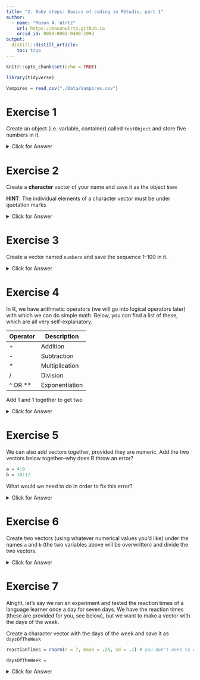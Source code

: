 ```yaml
---
title: "2. Baby steps: Basics of coding in RStudio, part 1"
author:
  - name: "Mason A. Wirtz"
    url: https://masonwirtz.github.io
    orcid_id: 0000-0002-9408-1993
output:
  distill::distill_article:
    toc: true
---
```


```r
knitr::opts_chunk$set(echo = TRUE)

library(tidyverse)

Vampires = read_csv("./Data/Vampires.csv")

```


# Exercise 1

Create an object (i.e. variable, container) called `testObject` and store five numbers in it. 

<details>
  <summary>Click for Answer</summary>

Creating and storing different types of vectors is one of the most essential skills you will need for using R. These first few exercises may seem really trivial, but I promise, you will use these trivial skills so often that you will quickly realize how not trivial they are. 

**SOLUTION** 

Okay, so we need an object called `testObject`. This part is easy enough. All I have to do is type `testObject`. The tricky part is storing something in the object. In this example, we just need to store five numbers in this object. Let's go ahead and make our lives easy by just using the numbers 1 through 5. We can store the numbers 1 through 5 in an object in a few different ways. Let's have a look at those few different ways. 

The way a beginner thinks would probably be to save the numbers in the object like so:

```r

testObject = c(1, 2, 3, 4, 5)

```

This most certainly isn't wrong, and we achieved our goal. Good, right? Yes, it is! If you did something similar above, that's great. It means you've gotten a grasp on the basics. 

But, let's say we want to be lazy. If I have even ten numbers, typing the number and comma is a lot of work. I don't like work. So let's make a our lives a little easier by using the fabulous `:` that R provides us with to make a sequence of numbers, like so: 

```r

testObject = 1:5

```

Since we are also not stringing numbers together, but using the sequence operator `:`, we do not need to concatenate function `c()`--you can use it if you want, but you don't need it. 

Everything clear? Hervorragend, then let's move on to the next exercise. 

</details> 







# Exercise 2

Create a **character** vector of your name and save it as the object `Name`

**HINT**: The individual elements of a character vector must be under quotation marks

<details>
  <summary>Click for Answer</summary>

**SOLUTION**

I tend to use character vectors quite often (we will hear later in this workshop why), so I find it important to take a little bit of time to get to know them. 

If we want a character vector consisting of different individual elements, then you know what that means: IT'S CONCATINATE TIME! We need the `c()` in order to string together different character elements, like so:

```r

Name = c("Mason", "Allen", "Wirtz")

```

Of course, if you don't need individual character elements (but I prefer them and oftentimes you also need the individual elements), you can also solve this without concatenating things. 

```r

Name = "Mason Allen Wirtz"

```

But, using the `c()` and creating individual character elements gives us more freedom to play around with the vector. More on this later. 

</details> 







# Exercise 3

Create a vector named `numbers` and save the sequence 1--100 in it. 

<details>
  <summary>Click for Answer</summary>

**SOLUTION** 

I hinted about this above: If we want to have a larger data frame, it would take us sooooo long to do c(1, 2, 3, 4, 5, 6, ...), I personally would die of boredom. Luckily, we can use the `:` operator and let R work its magic and create us a sequence of numbers between 1 and 100, namely like so: 

```r

numbers = 1:100

```


</details> 







# Exercise 4

In R, we have arithmetic operators (we will go into logical operators later) with which we can do simple math. Below, you can find a list of these, which are all very self-explanatory. 

|   Operator        |   Description            |
|-------------------|--------------------------|
|   +               |   Addition               |
|   -               |   Subtraction            |
|   *               |   Multiplication         |
|   /               |   Division               |
|   ^ OR **         |   Exponentiation         |

Add 1 and 1 together to get two

<details>
  <summary>Click for Answer</summary>

**SOLUTION**

I think this one is pretty self-explanatory, but just in case: 

```r

1 + 1

```


</details> 






# Exercise 5

We can also add vectors together, provided they are numeric. Add the two vectors below together--why does R throw an error? 

```r

a = 4:9
b = 10:17

```

What would we need to do in order to fix this error? 

<details>
  <summary>Click for Answer</summary>

**SOLUTION** 

Only vectors of the same length can meaningfully be added/subtracted etc. Since vector `a` contains six values, and vector `b` eight values, R added the fist six values together of the two vectors. Since vector `b` is longer than vector `a` though, the last two numbers in vector `b` were added to the first *two* numbers in vector `a`. Basically, vector `b` realized, "oh no, there are no more numbers in vector `a`, what do I do?! Oh, I know, I'll take the first two numbers of vector `a` and add them to my own last two values!". R threw us an error to make us aware of this. 


</details> 





# Exercise 6 

Create two vectors (using whatever numerical values you'd like) under the names `a` and `b` (the two variables above will be overwritten) and divide the two vectors. 

<details>
  <summary>Click for Answer</summary>

**SOLUTION**

Nothing we haven't already seen here. We'll start with generating two vectors, like so: 

```r

a = 1:100
b = 101:200

```

And then let's go ahead and just divide them by each other. The lovely thing about vectors and being able to save them as objects is that it makes doing simple arithmetic operations like this so easy and readable!

```r

a/b

```

What R did here was divide each number in the vector `a` by the number in the same position in vector `b` (i.e. 1/101, 2/102, 3/103 etc.), so we should wind up with a vector of 100 values in total. 


</details> 









# Exercise 7

Alright, let's say we ran an experiment and tested the reaction times of a language learner once a day for seven days. We have the reaction times (these are provided for you, see below), but we want to make a vector with the days of the week. 

Create a character vector with the days of the week and save it as `daysOfTheWeek` 

```r

reactionTimes = rnorm(n = 7, mean = .25, sd = .1) # you don't need to do anything here

daysOfTheWeek =

```

<details>
  <summary>Click for Answer</summary>

**SOLUTION** 

All we have to do here is string together the days of the week and save it under the object `daysOfTheWeek`, only this time we have a character vector (similar to what we had with our name).

```r

reactionTimes = rnorm(n = 7, mean = .25, sd = .1) # you don't need to do anything here

daysOfTheWeek = c("Monday", "Tuesday", "Wednesday", "Thursday", "Friday", "Saturday", "Sunday")

```

There is also a nice little base R function (we will learn more about functions later) called `weekdays()`, which takes a date as an argument. I put together a few variations of how to generate weekdays using this function, in case anyone ever really needs to add this to a data set. Just run the code lines and have a quick look at the output. 

It's probably important to mention here: There is always an elegant solution to any question, and probably an easier way to do it. While typing the whole vector our like in my solution above is easy, these solutions are also quite elegant and easily readable. Just food for thought. 

```r

weekdays(ISOdate(1, 1, 1:7))
weekdays(Sys.Date()+0:6) # days of the week starting on whatever day today is
weekdays(as.Date(4,"1970-01-01",tz="GMT")+0:6)

```

We could then combine these two vectors to create a data frame using the function `data.frame()` from base R (we will learn more about functions in the next section), like so:

```r

data.frame(daysOfTheWeek, reactionTimes)

```

</details> 
